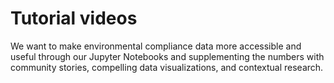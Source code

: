 
<Layout pageTitle="Tutorials" sidebarLinks={LearnPageSidebarLinks} activeHeaderLink="Learn">

# Tutorial videos

We want to make environmental compliance data more accessible and useful through our Jupyter Notebooks and supplementing the numbers with community stories, compelling data visualizations, and contextual research.

<div className='row'>
  <InfoCard
      title="EEW Introduction Video"
      description='A short video introducing the Environmental Enforcement Watch project and our approach.'
      link='https://www.youtube.com/watch?v=Q0iXOn-dY1g'
      image={intro}
  />
  <InfoCard
      title="Jupyter Notebook Demo"
      description='A video explaining how to run a Jupyter Notebook.'
      link='https://www.youtube.com/watch?v=KJuEK89Y73c'
      image={jupyter}
  />
  <InfoCard
      title="Watershed Notebook Demo"
      description='A video walkthrough of the Environmental Enforcement Watch watershed notebook - a data science tool that allows you to see what facilities are polluting under the Clean Water Act in watersheds that are interesting and relevant to you!'
      link='https://www.youtube.com/watch?v=gR5jVqb43os'
      image={watershed}
  />
  <InfoCard
      title="Watershed Notebook Guide"
      description='A detailed guide for educators, journalists, and civic organizers on how to get the most our of the watershed Notebook.'
      link='https://docs.google.com/document/d/1fOL1O30cAXS7iOZMItSekG8E8KIUfH-EaYG601W-ncM/edit'
      image={watersheddoc}
  />
</div>


</Layout>
